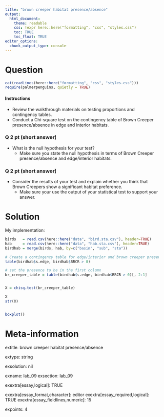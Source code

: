 ```yaml
---
title: "brown creeper habitat presence/absence"
output:  
  html_document:
    theme: readable
    css: !expr here::here("formatting", "css", "styles.css")
    toc: TRUE
    toc_float: TRUE
editor_options: 
  chunk_output_type: console
---
```



Question
========

```r
cat(readLines(here::here("formatting", "css", "styles.css")))
require(palmerpenguins, quietly = TRUE)
```

<div class="instructions">

#### Instructions

- Review the walkthrough materials on testing proportions and contingency tables.
- Conduct a Chi-square test on the contingency table of Brown Creeper presence/absence in edge and interior habitats.

</div>


<div class="questions">

### Q 2 pt (short answer)

- What is the null hypothesis for your test?
  - Make sure you state the null hypothesis in terms of Brown Creeper presence/absence and edge/interior habitats.

### Q 2 pt (short answer)

- Consider the results of your test and explain whether you think that Brown Creepers show a significant habitat preference.
  - Make sure your use the output of your statistical test to support your answer.

</div>



Solution
========

My implementation:

```r
birds   = read.csv(here::here("data", "bird.sta.csv"), header=TRUE)
hab     = read.csv(here::here("data", "hab.sta.csv"), header=TRUE)
birdhab = merge(birds, hab, by=c("basin", "sub", "sta"))

# Create a contingency table for edge/interior and brown creeper presence/absence
table(birdhab$s.edge, birdhab$BRCR > 0)

# set the presence to be in the first column
br_creeper_table = table(birdhab$s.edge, birdhab$BRCR > 0)[, 2:1]


X = chisq.test(br_creeper_table)

X
str(X)


boxplot()

```   



Meta-information
================
extitle: brown creeper habitat presence/absence

extype: string

exsolution: nil

exname: lab_09
exsection: lab_09

exextra[essay,logical]: TRUE

exextra[essay_format,character]: editor
exextra[essay_required,logical]: TRUE
exextra[essay_fieldlines,numeric]: 15


expoints: 4




